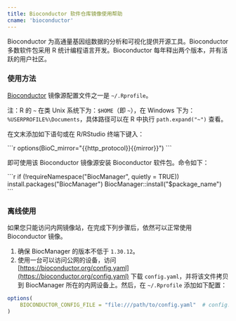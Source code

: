 ```yaml
---
title: Bioconductor 软件仓库镜像使用帮助
cname: 'bioconductor'
---
```


Bioconductor 为高通量基因组数据的分析和可视化提供开源工具。Bioconductor 多数软件包采用 R 统计编程语言开发。Bioconductor 每年释出两个版本，并有活跃的用户社区。

### 使用方法

[Bioconductor](https://www.bioconductor.org) 镜像源配置文件之一是 `~/.Rprofile`。

注：R 的 `~` 在类 Unix 系统下为：`$HOME`（即 `~`），在 Windows 下为：`%USERPROFILE%\Documents`，具体路径可以在 R 中执行 `path.expand("~")` 查看。

在文末添加如下语句或在 R/RStudio 终端下键入：

<CodeBlock>
```r
options(BioC_mirror="{{http_protocol}}{{mirror}}")
```
</CodeBlock>

即可使用该 Bioconductor 镜像源安装 Bioconductor 软件包。命令如下：

<CodeBlock>
```r
if (!requireNamespace("BiocManager", quietly = TRUE))
    install.packages("BiocManager")
BiocManager::install("$package_name")
```
</CodeBlock>


### 离线使用

如果您只能访问内网镜像站，在完成下列步骤后，依然可以正常使用 Bioconductor 镜像。
1. 确保 BiocManager 的版本不低于 `1.30.12`。
2. 使用一台可以访问公网的设备，访问 [https://bioconductor.org/config.yaml](https://bioconductor.org/config.yaml) 下载 `config.yaml`，并将该文件拷贝到 BiocManager 所在的内网设备上。然后，在 `~/.Rprofile` 添加如下配置：

```r
options(
    BIOCONDUCTOR_CONFIG_FILE = "file:///path/to/config.yaml"  # config.yaml 所在的路径
)
```
